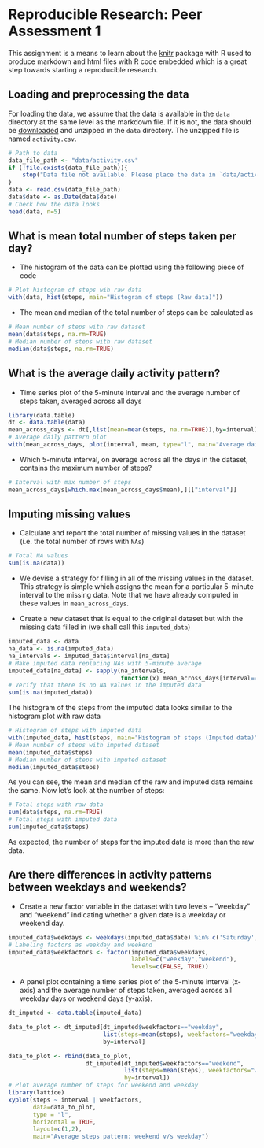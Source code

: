 # Reproducible Research: Peer Assessment 1

This assignment is a means to learn about the [knitr](http://yihui.name/knitr/) package with R used to produce markdown and html files with R code embedded which is a great step towards starting a reproducible research.

## Loading and preprocessing the data

For loading the data, we assume that the data is available in the `data` directory at the same level as the markdown file. If it is not, the data should be [downloaded](https://d396qusza40orc.cloudfront.net/repdata%2Fdata%2Factivity.zip) and unzipped in the `data` directory. The unzipped file is named `activity.csv`.

```r
# Path to data
data_file_path <- "data/activity.csv"
if (!file.exists(data_file_path)){
    stop("Data file not available. Please place the data in `data/activity.csv`")
}
data <- read.csv(data_file_path)
data$date <- as.Date(data$date)
# Check how the data looks
head(data, n=5)
```

## What is mean total number of steps taken per day?

* The histogram of the data can be plotted using the following piece of code

```r
# Plot histogram of steps wih raw data
with(data, hist(steps, main="Histogram of steps (Raw data)"))
```

* The mean and median of the total number of steps can be calculated as

```r
# Mean number of steps with raw dataset
mean(data$steps, na.rm=TRUE)
# Median number of steps with raw dataset
median(data$steps, na.rm=TRUE)
```

## What is the average daily activity pattern?

* Time series plot of the 5-minute interval and the average number of steps taken, averaged across all days

```r
library(data.table)
dt <- data.table(data)
mean_across_days <- dt[,list(mean=mean(steps, na.rm=TRUE)),by=interval]
# Average daily pattern plot
with(mean_across_days, plot(interval, mean, type="l", main="Average daily pattern"))
```

* Which 5-minute interval, on average across all the days in the dataset, contains the maximum number of steps?

```r
# Interval with max number of steps
mean_across_days[which.max(mean_across_days$mean),][["interval"]]
```

## Imputing missing values

* Calculate and report the total number of missing values in the dataset (i.e. the total number of rows with `NAs`)

```r
# Total NA values
sum(is.na(data))
```

* We devise a strategy for filling in all of the missing values in the dataset. This strategy is simple which assigns the mean for a particular 5-minute interval to the missing data. Note that we have already computed in these values in `mean_across_days`.

* Create a new dataset that is equal to the original dataset but with the missing data filled in (we shall call this `imputed_data`)

```r
imputed_data <- data
na_data <- is.na(imputed_data)
na_intervals <- imputed_data$interval[na_data]
# Make imputed data replacing NAs with 5-minute average
imputed_data[na_data] <- sapply(na_intervals, 
                                function(x) mean_across_days[interval==x,][["mean"]])
# Verify that there is no NA values in the imputed data
sum(is.na(imputed_data))
```

The histogram of the steps from the imputed data looks similar to the histogram plot with raw data

```r
# Histogram of steps with imputed data
with(imputed_data, hist(steps, main="Histogram of steps (Imputed data)"))
# Mean number of steps with imputed dataset
mean(imputed_data$steps)
# Median number of steps with imputed dataset
median(imputed_data$steps)
```

As you can see, the mean and median of the raw and imputed data remains the same.
Now let's look at the number of steps:

```r
# Total steps with raw data
sum(data$steps, na.rm=TRUE)
# Total steps with imputed data
sum(imputed_data$steps)
```

As expected, the number of steps for the imputed data is more than the raw data.

## Are there differences in activity patterns between weekdays and weekends?

* Create a new factor variable in the dataset with two levels – “weekday” and “weekend” indicating whether a given date is a weekday or weekend day.

```r
imputed_data$weekdays <- weekdays(imputed_data$date) %in% c('Saturday', 'Sunday')
# Labeling factors as weekday and weekend
imputed_data$weekfactors <- factor(imputed_data$weekdays,
                                   labels=c("weekday","weekend"),
                                   levels=c(FALSE, TRUE))
```

* A panel plot containing a time series plot of the 5-minute interval (x-axis) and the average number of steps taken, averaged across all weekday days or weekend days (y-axis).

```r
dt_imputed <- data.table(imputed_data)

data_to_plot <- dt_imputed[dt_imputed$weekfactors=="weekday",
                           list(steps=mean(steps), weekfactors="weekday"),
                           by=interval]

data_to_plot <- rbind(data_to_plot, 
                      dt_imputed[dt_imputed$weekfactors=="weekend",
                                 list(steps=mean(steps), weekfactors="weekend"), 
                                 by=interval])
# Plot average number of steps for weekend and weekday
library(lattice)
xyplot(steps ~ interval | weekfactors,
       data=data_to_plot,
       type = "l",
       horizontal = TRUE,
       layout=c(1,2),
       main="Average steps pattern: weekend v/s weekday")
```
